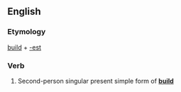==English==

===Etymology===
[[build]] + [[-est]]

===Verb===
{{en-verb form}}

# {{context|archaic|lang=en}} Second-person singular present simple form of '''[[build]]'''